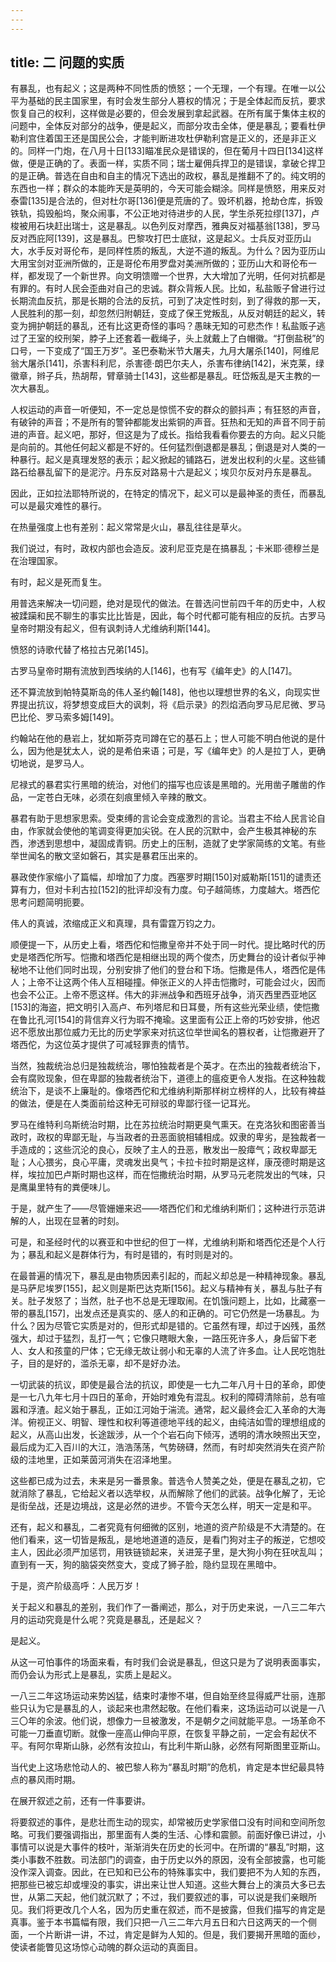 ```yaml
---
---
---
```

title: 二 问题的实质
---




有暴乱，也有起义；这是两种不同性质的愤怒；一个无理，一个有理。在唯一以公平为基础的民主国家里，有时会发生部分人篡权的情况；于是全体起而反抗，要求恢复自己的权利，这样做是必要的，但会发展到拿起武器。在所有属于集体主权的问题中，全体反对部分的战争，便是起义，而部分攻击全体，便是暴乱；要看杜伊勒利宫住着国王还是国民公会，才能判断进攻杜伊勒利宫是正义的，还是非正义的。同样一门炮，在八月十日[133]瞄准民众是错误的，但在葡月十四日[134]这样做，便是正确的了。表面一样，实质不同；瑞士雇佣兵捍卫的是错误，拿破仑捍卫的是正确。普选在自由和自主的情况下选出的政权，暴乱是推翻不了的。纯文明的东西也一样；群众的本能昨天是英明的，今天可能会糊涂。同样是愤怒，用来反对泰雷[135]是合法的，但对杜尔哥[136]便是荒唐的了。毁坏机器，抢劫仓库，拆毁铁轨，捣毁船坞，聚众闹事，不公正地对待进步的人民，学生杀死拉缪[137]，卢梭被用石块赶出瑞士，这是暴乱。以色列反对摩西，雅典反对福基翁[138]，罗马反对西庇阿[139]，这是暴乱。巴黎攻打巴士底狱，这是起义。士兵反对亚历山大，水手反对哥伦布，是同样性质的叛乱，大逆不道的叛乱。为什么？因为亚历山大用宝剑对亚洲所做的，正是哥伦布用罗盘对美洲所做的；亚历山大和哥伦布一样，都发现了一个新世界。向文明馈赠一个世界，大大增加了光明，任何对抗都是有罪的。有时人民会歪曲对自己的忠诚。群众背叛人民。比如，私盐贩子曾进行过长期流血反抗，那是长期的合法的反抗，可到了决定性时刻，到了得救的那一天，人民胜利的那一刻，却忽然归附朝廷，变成了保王党叛乱，从反对朝廷的起义，转变为拥护朝廷的暴乱，还有比这更奇怪的事吗？愚昧无知的可悲杰作！私盐贩子逃过了王室的绞刑架，脖子上还套着一截绳子，头上就戴上了白帽徽。“打倒盐税”的口号，一下变成了“国王万岁”。圣巴泰勒米节大屠夫，九月大屠杀[140]，阿维尼翁大屠杀[141]，杀害科利尼，杀害德·朗巴尔夫人，杀害布律纳[142]，米克莱，绿徽章，辫子兵，热胡帮，臂章骑士[143]，这些都是暴乱。旺岱叛乱是天主教的一次大暴乱。

人权运动的声音一听便知，不一定总是惊慌不安的群众的颤抖声；有狂怒的声音，有破钟的声音；不是所有的警钟都能发出紫铜的声音。狂热和无知的声音不同于前进的声音。起义吧，那好，但这是为了成长。指给我看看你要去的方向。起义只能是向前的。其他任何起义都是不好的。任何猛烈倒退都是暴乱；倒退是对人类的一种暴行。起义是真理发怒的表示；起义掀起的铺路石，迸发出权利的火星。这些铺路石给暴乱留下的是泥泞。丹东反对路易十六是起义；埃贝尔反对丹东是暴乱。

因此，正如拉法耶特所说的，在特定的情况下，起义可以是最神圣的责任，而暴乱可以是最灾难性的暴行。

在热量强度上也有差别：起义常常是火山，暴乱往往是草火。

我们说过，有时，政权内部也会造反。波利尼亚克是在搞暴乱；卡米耶·德穆兰是在治理国家。

有时，起义是死而复生。

用普选来解决一切问题，绝对是现代的做法。在普选问世前四千年的历史中，人权被蹂躏和民不聊生的事实比比皆是，因此，每个时代都可能有相应的反抗。古罗马皇帝时期没有起义，但有讽刺诗人尤维纳利斯[144]。

愤怒的诗歌代替了格拉古兄弟[145]。

古罗马皇帝时期有流放到西埃纳的人[146]，也有写《编年史》的人[147]。

还不算流放到帕特莫斯岛的伟人圣约翰[148]，他也以理想世界的名义，向现实世界提出抗议，将梦想变成巨大的讽刺，将《启示录》的烈焰洒向罗马尼尼微、罗马巴比伦、罗马索多姆[149]。

约翰站在他的悬岩上，犹如斯芬克司蹲在它的基石上；世人可能不明白他说的是什么，因为他是犹太人，说的是希伯来语；可是，写《编年史》的人是拉丁人，更确切地说，是罗马人。

尼禄式的暴君实行黑暗的统治，对他们的描写也应该是黑暗的。光用凿子雕凿的作品，一定苍白无味，必须在刻痕里倾入辛辣的散文。

暴君有助于思想家思索。受束缚的言论会变成激烈的言论。当君主不给人民言论自由，作家就会使他的笔调变得更加尖锐。在人民的沉默中，会产生极其神秘的东西，渗透到思想中，凝固成青铜。历史上的压制，造就了史学家简练的文笔。有些举世闻名的散文坚如磐石，其实是暴君压出来的。

暴政使作家缩小了篇幅，却增加了力度。西塞罗时期[150]对威勒斯[151]的谴责还算有力，但对卡利古拉[152]的批评却没有力度。句子越简练，力度越大。塔西佗思考问题简明扼要。

伟人的真诚，浓缩成正义和真理，具有雷霆万钧之力。

顺便提一下，从历史上看，塔西佗和恺撒皇帝并不处于同一时代。提比略时代的历史是塔西佗所写。恺撒和塔西佗是相继出现的两个俊杰，历史舞台的设计者似乎神秘地不让他们同时出现，分别安排了他们的登台和下场。恺撒是伟人，塔西佗是伟人；上帝不让这两个伟人互相碰撞。伸张正义的人抨击恺撒时，可能会过火，因而也会不公正。上帝不愿这样。伟大的非洲战争和西班牙战争，消灭西里西亚地区[153]的海盗，把文明引入高卢、布列塔尼和日耳曼，所有这些光荣业绩，使恺撒在鲁比孔河[154]的背信弃义行为瑕不掩瑜。这里面有公正上帝的巧妙安排，他迟迟不愿放出那位威力无比的历史学家来对抗这位举世闻名的篡权者，让恺撒避开了塔西佗，为这位英才提供了可减轻罪责的情节。

当然，独裁统治总归是独裁统治，哪怕独裁者是个英才。在杰出的独裁者统治下，会有腐败现象，但在卑鄙的独裁者统治下，道德上的瘟疫更令人发指。在这种独裁统治下，是谈不上廉耻的。像塔西佗和尤维纳利斯那样树立榜样的人，比较有裨益的做法，便是在人类面前给这种无可辩驳的卑鄙行径一记耳光。

罗马在维特利乌斯统治时期，比在苏拉统治时期更臭气熏天。在克洛狄和图密善当政时，政权的卑鄙无耻，与当政者的丑恶面貌相辅相成。奴隶的卑劣，是独裁者一手造成的；这些沉沦的良心，反映了主人的丑恶，散发出一股瘴气；政权卑鄙无耻；人心猥劣，良心平庸，灵魂发出臭气；卡拉卡拉时期是这样，康茂德时期是这样，埃拉加巴卢斯时期也这样，而在恺撒统治时期，从罗马元老院发出的气味，只是鹰巢里特有的粪便味儿。

于是，就产生了——尽管姗姗来迟——塔西佗们和尤维纳利斯们；这种进行示范讲解的人，出现在显著的时刻。

可是，和圣经时代的以赛亚和中世纪的但丁一样，尤维纳利斯和塔西佗还是个人行为；暴乱和起义是群体行为，有时是错的，有时则是对的。

在最普遍的情况下，暴乱是由物质因素引起的，而起义却总是一种精神现象。暴乱是马萨尼埃罗[155]，起义则是斯巴达克斯[156]。起义与精神有关，暴乱与肚子有关。肚子发怒了；当然，肚子也不总是无理取闹。在饥饿问题上，比如，比藏塞一带的暴乱[157]，出发点还是真实的、感人的和正确的。可它仍然是一场暴乱。为什么？因为尽管它实质是对的，但形式却是错的。它虽然有理，却过于凶残，虽然强大，却过于猛烈，乱打一气；它像只瞎眼大象，一路压死许多人，身后留下老人、女人和孩童的尸体；它无缘无故让弱小和无辜的人流了许多血。让人民吃饱肚子，目的是好的，滥杀无辜，却不是好办法。

一切武装的抗议，即使是最合法的抗议，即使是一七九二年八月十日的革命，即使是一七八九年七月十四日的革命，开始时难免有混乱。权利的障碍清除前，总有喧嚣和浮渣。起义始于暴乱，正如江河始于湍流。通常，起义最终会汇入革命的大海洋。俯视正义、明智、理性和权利等道德地平线的起义，由纯洁如雪的理想组成的起义，从高山出发，长途跋涉，从一个个岩石向下倾泻，透明的清水映照出天空，最后成为汇入百川的大江，浩浩荡荡，气势磅礴，然而，有时却突然消失在资产阶级的洼地里，正如莱茵河消失在沼泽地里。

这些都已成为过去，未来是另一番景象。普选令人赞美之处，便是在暴乱之初，它就消除了暴乱，它给起义者以选举权，从而解除了他们的武装。战争化解了，无论是街垒战，还是边境战，这是必然的进步。不管今天怎么样，明天一定是和平。

还有，起义和暴乱，二者究竟有何细微的区别，地道的资产阶级是不大清楚的。在他们看来，这一切皆是叛乱，是地地道道的造反，是看门狗对主子的叛逆，它想咬主人，因此必须严加惩罚，用铁链锁起来，关进笼子里，是大狗小狗在狂吠乱叫；直到有一天，狗的脑袋突然变大，变成了狮子脸，隐约显现在黑暗中。

于是，资产阶级高呼：人民万岁！

关于起义和暴乱的差别，我们作了一番阐述，那么，对于历史来说，一八三二年六月的运动究竟是什么呢？究竟是暴乱，还是起义？

是起义。

从这一可怕事件的场面来看，有时我们会说是暴乱，但这只是为了说明表面事实，而仍会认为形式上是暴乱，实质上是起义。

一八三二年这场运动来势凶猛，结束时凄惨不堪，但自始至终显得威严壮丽，连那些只认为它是暴乱的人，谈起来也肃然起敬。在他们看来，这场运动可以说是一八三〇年的余波。他们说，想像力一旦被激发，不是朝夕之间就能平息。一场革命不可能一刀垂直切断。就像一座高山伸向平原，在恢复平静之前，一定会有起伏不平。有阿尔卑斯山脉，必然有汝拉山，有比利牛斯山脉，必然有阿斯图里亚斯山。

当代史上这场悲怆动人的、被巴黎人称为“暴乱时期”的危机，肯定是本世纪最具特点的暴风雨时期。

在展开叙述之前，还有一件事要讲。

将要叙述的事件，是悲壮而生动的现实，却常被历史学家借口没有时间和空间所忽略。可我们要强调指出，那里面有人类的生活、心悸和震颤。前面好像已讲过，小事情可以说是大事件的枝叶，渐渐消失在历史的长河中。在所谓的“暴乱”时期，这类小事数不胜数。司法部门的调查，由于历史以外的原因，没有全部披露，也可能没作深入调查。因此，在已知和已公布的特殊事实中，我们要把不为人知的东西，把那些已被忘却或埋没的事实，讲出来让世人知道。这些大舞台上的演员大多已去世，从第二天起，他们就沉默了；不过，我们要叙述的事，可以说是我们亲眼所见。我们将更改几个人名，因为历史重在叙述，而不是披露，但我们描写的肯定是真事。鉴于本书篇幅有限，我们只把一八三二年六月五日和六日这两天的一个侧面，一个片断讲一讲，不过，肯定是鲜为人知的。但是，我们要揭开黑暗的面纱，使读者能瞥见这场惊心动魄的群众运动的真面目。